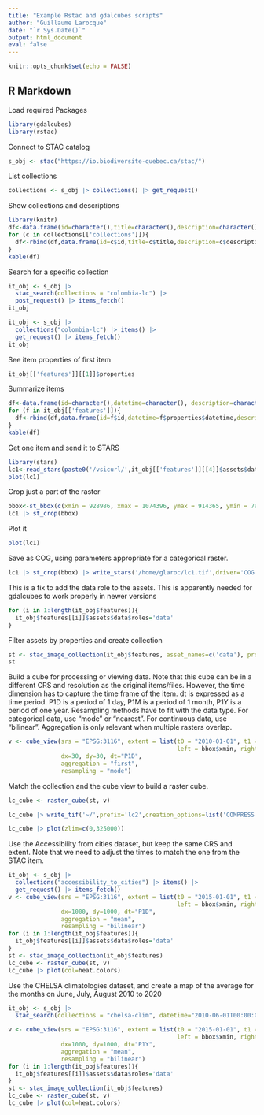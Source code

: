 ```yaml
---
title: "Example Rstac and gdalcubes scripts"
author: "Guillaume Larocque"
date: "`r Sys.Date()`"
output: html_document
eval: false
---
```


```r
knitr::opts_chunk$set(echo = FALSE)
```

## R Markdown

Load required Packages

```r
library(gdalcubes)
library(rstac)
```

Connect to STAC catalog

```r
s_obj <- stac("https://io.biodiversite-quebec.ca/stac/")
```


List collections
```r
collections <- s_obj |> collections() |> get_request()
```
Show collections and descriptions
```r
library(knitr)
df<-data.frame(id=character(),title=character(),description=character())
for (c in collections[['collections']]){
  df<-rbind(df,data.frame(id=c$id,title=c$title,description=c$description))
}
kable(df)
```

Search for a specific collection 
```r

it_obj <- s_obj |>
  stac_search(collections = "colombia-lc") |>
  post_request() |> items_fetch()
it_obj
```



```r
it_obj <- s_obj |>
  collections("colombia-lc") |> items() |>
  get_request() |> items_fetch()
it_obj
```


See item properties of first item
```r
it_obj[['features']][[1]]$properties
```
Summarize items
```r
df<-data.frame(id=character(),datetime=character(), description=character())
for (f in it_obj[['features']]){
  df<-rbind(df,data.frame(id=f$id,datetime=f$properties$datetime,description=f$properties$description))
}
kable(df)
```

Get one item and send it to STARS
```r
library(stars)
lc1<-read_stars(paste0('/vsicurl/',it_obj[['features']][[4]]$assets$data$href), proxy = TRUE)
plot(lc1)
```
Crop just a part of the raster
```r
bbox<-st_bbox(c(xmin = 928986, xmax = 1074396, ymax = 914365, ymin = 793894), crs = st_crs(3116))
lc1 |> st_crop(bbox)
```

Plot it
```r
plot(lc1)
```

Save as COG, using parameters appropriate for a categorical raster. 
```r
lc1 |> st_crop(bbox) |> write_stars('/home/glaroc/lc1.tif',driver='COG',RasterIO=c('resampling'='mode'),options=c('COMPRESS=DEFLATE','OVERVIEW_RESAMPLING=MODE','LEVEL=6','OVERVIEW_COUNT=8','RESAMPLING=MODE','WARP_RESAMPLING=MODE','OVERVIEWS=IGNORE_EXISTING'))
```

This is a fix to add the data role to the assets. This is apparently needed for gdalcubes to work properly in newer versions
```r
for (i in 1:length(it_obj$features)){
  it_obj$features[[i]]$assets$data$roles='data'
}
```

Filter assets by properties and create collection
```r
st <- stac_image_collection(it_obj$features, asset_names=c('data'), property_filter = function(f){f[['year']]=='2010-2012'},srs='EPSG:3116')
st
```



Build a cube for processing or viewing data. Note that this cube can be in a different CRS and resolution as the original items/files. However, the time dimension has to capture the time frame of the item. dt is expressed as a time period. P1D is a period of 1 day, P1M is a period of 1 month, P1Y is a period of one year. Resampling methods have to fit with the data type. For categorical data, use "mode" or "nearest". For continuous data, use "bilinear". Aggregation is only relevant when multiple rasters overlap. 
```r
v <- cube_view(srs = "EPSG:3116", extent = list(t0 = "2010-01-01", t1 = "2010-01-01",
                                                left = bbox$xmin, right =bbox$xmax, top = bbox$ymax, bottom = bbox$ymin),
               dx=30, dy=30, dt="P1D",
               aggregation = "first",
               resampling = "mode")
```

Match the collection and the cube view to build a raster cube. 
```r
lc_cube <- raster_cube(st, v)
```

```r
lc_cube |> write_tif('~/',prefix='lc2',creation_options=list('COMPRESS'='DEFLATE'))
```

```r
lc_cube |> plot(zlim=c(0,325000))
```
Use the Accessibility from cities dataset, but keep the same CRS and extent. Note that we need to adjust the times to match the one from the STAC item. 
```r
it_obj <- s_obj |>
  collections("accessibility_to_cities") |> items() |>
  get_request() |> items_fetch()
v <- cube_view(srs = "EPSG:3116", extent = list(t0 = "2015-01-01", t1 = "2015-01-01",
                                                left = bbox$xmin, right =bbox$xmax, top = bbox$ymax, bottom = bbox$ymin),
               dx=1000, dy=1000, dt="P1D",
               aggregation = "mean",
               resampling = "bilinear")
for (i in 1:length(it_obj$features)){
  it_obj$features[[i]]$assets$data$roles='data'
}
st <- stac_image_collection(it_obj$features)
lc_cube <- raster_cube(st, v)
lc_cube |> plot(col=heat.colors)
```


Use the CHELSA climatologies dataset, and create a map of the average for the months on June, July, August 2010 to 2020
```r
it_obj <- s_obj |>
  stac_search(collections = "chelsa-clim", datetime="2010-06-01T00:00:00Z/2020-08-01T00:00:00Z") |> post_request()

v <- cube_view(srs = "EPSG:3116", extent = list(t0 = "2015-01-01", t1 = "2015-12-31",
                                                left = bbox$xmin, right =bbox$xmax, top = bbox$ymax, bottom = bbox$ymin),
               dx=1000, dy=1000, dt="P1Y",
               aggregation = "mean",
               resampling = "bilinear")
for (i in 1:length(it_obj$features)){
  it_obj$features[[i]]$assets$data$roles='data'
}
st <- stac_image_collection(it_obj$features)
lc_cube <- raster_cube(st, v)
lc_cube |> plot(col=heat.colors)
```

